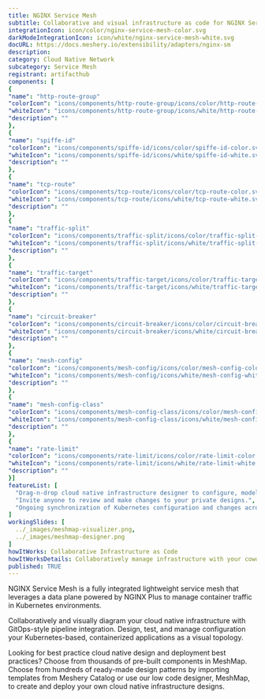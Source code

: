 ```yaml
---
title: NGINX Service Mesh
subtitle: Collaborative and visual infrastructure as code for NGINX Service Mesh
integrationIcon: icon/color/nginx-service-mesh-color.svg
darkModeIntegrationIcon: icon/white/nginx-service-mesh-white.svg
docURL: https://docs.meshery.io/extensibility/adapters/nginx-sm
description: 
category: Cloud Native Network
subcategory: Service Mesh
registrant: artifacthub
components: [
{
"name": "http-route-group"
"colorIcon": "icons/components/http-route-group/icons/color/http-route-group-color.svg"
"whiteIcon": "icons/components/http-route-group/icons/white/http-route-group-white.svg"
"description": ""
},
{
"name": "spiffe-id"
"colorIcon": "icons/components/spiffe-id/icons/color/spiffe-id-color.svg"
"whiteIcon": "icons/components/spiffe-id/icons/white/spiffe-id-white.svg"
"description": ""
},
{
"name": "tcp-route"
"colorIcon": "icons/components/tcp-route/icons/color/tcp-route-color.svg"
"whiteIcon": "icons/components/tcp-route/icons/white/tcp-route-white.svg"
"description": ""
},
{
"name": "traffic-split"
"colorIcon": "icons/components/traffic-split/icons/color/traffic-split-color.svg"
"whiteIcon": "icons/components/traffic-split/icons/white/traffic-split-white.svg"
"description": ""
},
{
"name": "traffic-target"
"colorIcon": "icons/components/traffic-target/icons/color/traffic-target-color.svg"
"whiteIcon": "icons/components/traffic-target/icons/white/traffic-target-white.svg"
"description": ""
},
{
"name": "circuit-breaker"
"colorIcon": "icons/components/circuit-breaker/icons/color/circuit-breaker-color.svg"
"whiteIcon": "icons/components/circuit-breaker/icons/white/circuit-breaker-white.svg"
"description": ""
},
{
"name": "mesh-config"
"colorIcon": "icons/components/mesh-config/icons/color/mesh-config-color.svg"
"whiteIcon": "icons/components/mesh-config/icons/white/mesh-config-white.svg"
"description": ""
},
{
"name": "mesh-config-class"
"colorIcon": "icons/components/mesh-config-class/icons/color/mesh-config-class-color.svg"
"whiteIcon": "icons/components/mesh-config-class/icons/white/mesh-config-class-white.svg"
"description": ""
},
{
"name": "rate-limit"
"colorIcon": "icons/components/rate-limit/icons/color/rate-limit-color.svg"
"whiteIcon": "icons/components/rate-limit/icons/white/rate-limit-white.svg"
"description": ""
}]
featureList: [
  "Drag-n-drop cloud native infrastructure designer to configure, model, and deploy your workloads.",
  "Invite anyone to review and make changes to your private designs.",
  "Ongoing synchronization of Kubernetes configuration and changes across any number of clusters."
]
workingSlides: [
  ../_images/meshmap-visualizer.png,
  ../_images/meshmap-designer.png
]
howItWorks: Collaborative Infrastructure as Code
howItWorksDetails: Collaboratively manage infrastructure with your coworkers synchronously sharing the same designs.
published: TRUE
---
```

<p>
NGINX Service Mesh is a fully integrated lightweight service mesh that leverages a data plane powered by NGINX Plus to manage container traffic in Kubernetes environments.
</p>
<p>
    Collaboratively and visually diagram your cloud native infrastructure with GitOps-style pipeline integration. Design, test, and manage configuration your Kubernetes-based, containerized applications as a visual topology.
</p>
<p>
    Looking for best practice cloud native design and deployment best practices? Choose from thousands of pre-built components in MeshMap. Choose from hundreds of ready-made design patterns by importing templates from Meshery Catalog or use our low code designer, MeshMap, to create and deploy your own cloud native infrastructure designs.
</p>
